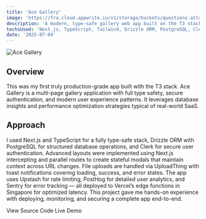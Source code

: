 ```yaml
---
title: 'Ace Gallery'
image: 'https://fra.cloud.appwrite.io/v1/storage/buckets/questions-attachment/files/686783fc0019ed1c6ad0/view?project=68465b0b0011b7d2e8b0&mode=admin'
description: 'A modern, type-safe gallery web app built on the T3 stack with robust auth, analytics, and advanced UX.'
techsUsed: 'Next.js, TypeScript, Tailwind, Drizzle ORM, PostgreSQL, Clerk, Upstash, PostHog, Sentry'
date: '2025-07-04'
---
```


<Image
  src="https://fra.cloud.appwrite.io/v1/storage/buckets/questions-attachment/files/686783fc0019ed1c6ad0/view?project=68465b0b0011b7d2e8b0&mode=admin"
  alt="Ace Gallery"
  width={1200}
  height={400}
  className="aspect-video rounded-lg"
/>

## Overview

This was my first truly production-grade app built with the T3 stack. Ace Gallery is a multi-page gallery application with full type safety, secure authentication, and modern user experience patterns. It leverages database insights and performance optimization strategies typical of real-world SaaS.

## Approach

I used Next.js and TypeScript for a fully type-safe stack, Drizzle ORM with PostgreSQL for structured database operations, and Clerk for secure user authentication. Advanced layouts were implemented using Next.js intercepting and parallel routes to create stateful modals that maintain context across URL changes. File uploads are handled via UploadThing with toast notifications covering loading, success, and error states. The app uses Upstash for rate limiting, PostHog for detailed user analytics, and Sentry for error tracking — all deployed to Vercel’s edge functions in Singapore for optimized latency. This project gave me hands-on experience with deploying, monitoring, and securing a complete app end-to-end.

<div className="mt-6 flex gap-4">
  <Link
    href="https://github.com/Ace-Aryal/Ace-Gallery"
    className="border-input bg-background active:bg-accent active:text-accent-foreground focus:bg-accent focus:text-accent-foreground hover:bg-accent hover:text-accent-foreground inline-flex items-center rounded-md border px-2 py-1 text-sm font-medium shadow-sm transition-colors"
  >
    <span>View Source Code</span>
  </Link>
  <Link
    href="https://ace-gallary.vercel.app/"
    className="bg-primary text-primary-foreground active:bg-primary/90 focus:bg-primary/90 hover:bg-primary/90 inline-flex h-8 items-center rounded-md px-2 py-1 text-sm font-medium shadow"
  >
    <span>Live Demo</span>
  </Link>
</div>
